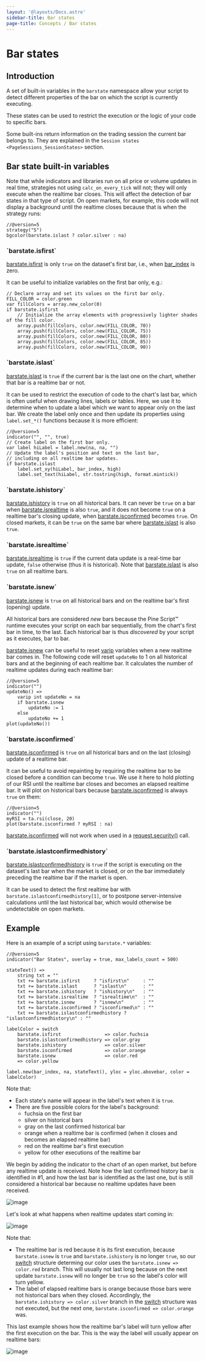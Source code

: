 ```yaml
---
layout: '@layouts/Docs.astro'
sidebar-title: Bar states
page-title: Concepts / Bar states
---
```


# Bar states 


## Introduction

A set of built-in variables in the `barstate` namespace allow your
script to detect different properties of the bar on which the script is
currently executing.

These states can be used to restrict the execution or the logic of your
code to specific bars.

Some built-ins return information on the trading session the current bar
belongs to. They are explained in the
`Session states <PageSessions_SessionStates>` section.

## Bar state built-in variables

Note that while indicators and libraries run on all price or volume
updates in real time, strategies not using `calc_on_every_tick` will
not; they will only execute when the realtime bar closes. This will
affect the detection of bar states in that type of script. On open
markets, for example, this code will not display a background until the
realtime closes because that is when the strategy runs:

``` pine
//@version=5
strategy("S")
bgcolor(barstate.islast ? color.silver : na)
```

### \`barstate.isfirst\`

[barstate.isfirst](https://www.tradingview.com/pine-script-reference/v5/#var_barstate%7Bdot%7Disfirst)
is only `true` on the dataset\'s first bar, i.e., when
[bar_index](https://www.tradingview.com/pine-script-reference/v5/#var_bar_index)
is zero.

It can be useful to initialize variables on the first bar only, e.g.:

``` pine
// Declare array and set its values on the first bar only.
FILL_COLOR = color.green
var fillColors = array.new_color(0)
if barstate.isfirst
    // Initialize the array elements with progressively lighter shades of the fill color.
    array.push(fillColors, color.new(FILL_COLOR, 70))
    array.push(fillColors, color.new(FILL_COLOR, 75))
    array.push(fillColors, color.new(FILL_COLOR, 80))
    array.push(fillColors, color.new(FILL_COLOR, 85))
    array.push(fillColors, color.new(FILL_COLOR, 90))
```

### \`barstate.islast\`

[barstate.islast](https://www.tradingview.com/pine-script-reference/v5/#var_barstate%7Bdot%7Dislast)
is `true` if the current bar is the last one on the chart, whether that
bar is a realtime bar or not.

It can be used to restrict the execution of code to the chart\'s last
bar, which is often useful when drawing lines, labels or tables. Here,
we use it to determine when to update a label which we want to appear
only on the last bar. We create the label only once and then update its
properties using `label.set_*()` functions because it is more efficient:

``` pine
//@version=5
indicator("", "", true)
// Create label on the first bar only.
var label hiLabel = label.new(na, na, "")
// Update the label's position and text on the last bar,
// including on all realtime bar updates.
if barstate.islast
    label.set_xy(hiLabel, bar_index, high)
    label.set_text(hiLabel, str.tostring(high, format.mintick))
```

### \`barstate.ishistory\`

[barstate.ishistory](https://www.tradingview.com/pine-script-reference/v5/#var_barstate%7Bdot%7Dishistory)
is `true` on all historical bars. It can never be `true` on a bar when
[barstate.isrealtime](https://www.tradingview.com/pine-script-reference/v5/#var_barstate%7Bdot%7Disrealtime)
is also `true`, and it does not become `true` on a realtime bar\'s
closing update, when
[barstate.isconfirmed](https://www.tradingview.com/pine-script-reference/v5/#var_barstate%7Bdot%7Disconfirmed)
becomes `true`. On closed markets, it can be `true` on the same bar
where
[barstate.islast](https://www.tradingview.com/pine-script-reference/v5/#var_barstate%7Bdot%7Dislast)
is also `true`.

### \`barstate.isrealtime\`

[barstate.isrealtime](https://www.tradingview.com/pine-script-reference/v5/#var_barstate%7Bdot%7Disrealtime)
is `true` if the current data update is a real-time bar update, `false`
otherwise (thus it is historical). Note that
[barstate.islast](https://www.tradingview.com/pine-script-reference/v5/#var_barstate%7Bdot%7Dislast)
is also `true` on all realtime bars.

### \`barstate.isnew\`

[barstate.isnew](https://www.tradingview.com/pine-script-reference/v5/#var_barstate%7Bdot%7Disnew)
is `true` on all historical bars and on the realtime bar\'s first
(opening) update.

All historical bars are considered *new* bars because the Pine Script™
runtime executes your script on each bar sequentially, from the chart\'s
first bar in time, to the last. Each historical bar is thus *discovered*
by your script as it executes, bar to bar.

[barstate.isnew](https://www.tradingview.com/pine-script-reference/v5/#var_barstate%7Bdot%7Disnew)
can be useful to reset
[varip](https://www.tradingview.com/pine-script-reference/v5/#kw_varip)
variables when a new realtime bar comes in. The following code will
reset `updateNo` to 1 on all historical bars and at the beginning of
each realtime bar. It calculates the number of realtime updates during
each realtime bar:

``` pine
//@version=5
indicator("")
updateNo() => 
    varip int updateNo = na
    if barstate.isnew
        updateNo := 1
    else
        updateNo += 1
plot(updateNo())
```

### \`barstate.isconfirmed\`

[barstate.isconfirmed](https://www.tradingview.com/pine-script-reference/v5/#var_barstate%7Bdot%7Disconfirmed)
is `true` on all historical bars and on the last (closing) update of a
realtime bar.

It can be useful to avoid repainting by requiring the realtime bar to be
closed before a condition can become `true`. We use it here to hold
plotting of our RSI until the realtime bar closes and becomes an elapsed
realtime bar. It will plot on historical bars because
[barstate.isconfirmed](https://www.tradingview.com/pine-script-reference/v5/#var_barstate%7Bdot%7Disconfirmed)
is always `true` on them:

``` pine
//@version=5
indicator("")
myRSI = ta.rsi(close, 20)
plot(barstate.isconfirmed ? myRSI : na)
```

[barstate.isconfirmed](https://www.tradingview.com/pine-script-reference/v5/#var_barstate%7Bdot%7Disconfirmed)
will not work when used in a
[request.security()](https://www.tradingview.com/pine-script-reference/v5/#fun_request%7Bdot%7Dsecurity)
call.

### \`barstate.islastconfirmedhistory\`

[barstate.islastconfirmedhistory](https://www.tradingview.com/pine-script-reference/v5/#var_barstate%7Bdot%7Dislastconfirmedhistory)
is `true` if the script is executing on the dataset\'s last bar when the
market is closed, or on the bar immediately preceding the realtime bar
if the market is open.

It can be used to detect the first realtime bar with
`barstate.islastconfirmedhistory[1]`, or to postpone server-intensive
calculations until the last historical bar, which would otherwise be
undetectable on open markets.

## Example

Here is an example of a script using `barstate.*` variables:

``` pine
//@version=5
indicator("Bar States", overlay = true, max_labels_count = 500)

stateText() =>
    string txt = ""
    txt += barstate.isfirst     ? "isfirst\n"     : ""
    txt += barstate.islast      ? "islast\n"      : ""
    txt += barstate.ishistory   ? "ishistory\n"   : ""
    txt += barstate.isrealtime  ? "isrealtime\n"  : ""
    txt += barstate.isnew       ? "isnew\n"       : ""
    txt += barstate.isconfirmed ? "isconfirmed\n" : ""
    txt += barstate.islastconfirmedhistory ? "islastconfirmedhistory\n" : ""

labelColor = switch
    barstate.isfirst                => color.fuchsia
    barstate.islastconfirmedhistory => color.gray
    barstate.ishistory              => color.silver
    barstate.isconfirmed            => color.orange
    barstate.isnew                  => color.red
    => color.yellow

label.new(bar_index, na, stateText(), yloc = yloc.abovebar, color = labelColor)
```

Note that:

-   Each state\'s name will appear in the label\'s text when it is
    `true`.
-   There are five possible colors for the label\'s background:
    -   fuchsia on the first bar
    -   silver on historical bars
    -   gray on the last confirmed historical bar
    -   orange when a realtime bar is confirmed (when it closes and
        becomes an elapsed realtime bar)
    -   red on the realtime bar\'s first execution
    -   yellow for other executions of the realtime bar

We begin by adding the indicator to the chart of an open market, but
before any realtime update is received. Note how the last confirmed
history bar is identified in #1, and how the last bar is identified as
the last one, but is still considered a historical bar because no
realtime updates have been received.

![image](@assets/concepts/BarStates-Example-01.png)

Let\'s look at what happens when realtime updates start coming in:

![image](@assets/concepts/BarStates-Example-02.png)

Note that:

-   The realtime bar is red because it is its first execution, because
    `barstate.isnew` is `true` and `barstate.ishistory` is no longer
    `true`, so our
    [switch](https://www.tradingview.com/pine-script-reference/v5/#kw_switch)
    structure determing our color uses the `barstate.isnew => color.red`
    branch. This will usually not last long because on the next update
    `barstate.isnew` will no longer be `true` so the label\'s color will
    turn yellow.
-   The label of elapsed realtime bars is orange because those bars were
    not historical bars when they closed. Accordingly, the
    `barstate.ishistory => color.silver` branch in the
    [switch](https://www.tradingview.com/pine-script-reference/v5/#kw_switch)
    structure was not executed, but the next one,
    `barstate.isconfirmed => color.orange` was.

This last example shows how the realtime bar\'s label will turn yellow
after the first execution on the bar. This is the way the label will
usually appear on realtime bars:

![image](@assets/concepts/BarStates-Example-03.png)


